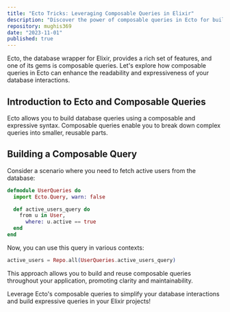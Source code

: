 ```yaml
---
title: "Ecto Tricks: Leveraging Composable Queries in Elixir"
description: "Discover the power of composable queries in Ecto for building expressive and reusable database queries."
repository: mughis369
date: "2023-11-01"
published: true
---
```


Ecto, the database wrapper for Elixir, provides a rich set of features, and one of its gems is composable queries. Let's explore how composable queries in Ecto can enhance the readability and expressiveness of your database interactions.

## Introduction to Ecto and Composable Queries

Ecto allows you to build database queries using a composable and expressive syntax. Composable queries enable you to break down complex queries into smaller, reusable parts.

## Building a Composable Query

Consider a scenario where you need to fetch active users from the database:

```elixir
defmodule UserQueries do
  import Ecto.Query, warn: false

  def active_users_query do
    from u in User,
      where: u.active == true
  end
end
```
Now, you can use this query in various contexts:
```elixir
active_users = Repo.all(UserQueries.active_users_query)
```

This approach allows you to build and reuse composable queries throughout your application, promoting clarity and maintainability.

Leverage Ecto's composable queries to simplify your database interactions and build expressive queries in your Elixir projects!
